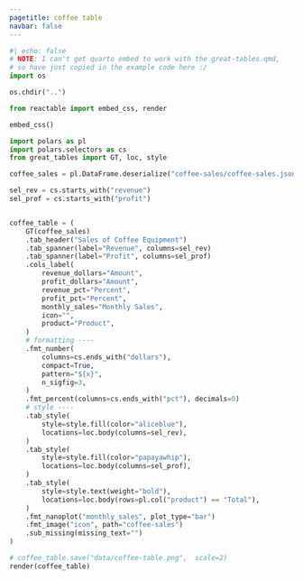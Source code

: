 ```yaml
---
pagetitle: coffee table
navbar: false
---
```


:::{.shrink-example}

```python
#| echo: false
# NOTE: I can't get quarto embed to work with the great-tables.qmd,
# so have just copied in the example code here :/
import os

os.chdir("..")

from reactable import embed_css, render

embed_css()

import polars as pl
import polars.selectors as cs
from great_tables import GT, loc, style

coffee_sales = pl.DataFrame.deserialize("coffee-sales/coffee-sales.json", format="json")

sel_rev = cs.starts_with("revenue")
sel_prof = cs.starts_with("profit")


coffee_table = (
    GT(coffee_sales)
    .tab_header("Sales of Coffee Equipment")
    .tab_spanner(label="Revenue", columns=sel_rev)
    .tab_spanner(label="Profit", columns=sel_prof)
    .cols_label(
        revenue_dollars="Amount",
        profit_dollars="Amount",
        revenue_pct="Percent",
        profit_pct="Percent",
        monthly_sales="Monthly Sales",
        icon="",
        product="Product",
    )
    # formatting ----
    .fmt_number(
        columns=cs.ends_with("dollars"),
        compact=True,
        pattern="${x}",
        n_sigfig=3,
    )
    .fmt_percent(columns=cs.ends_with("pct"), decimals=0)
    # style ----
    .tab_style(
        style=style.fill(color="aliceblue"),
        locations=loc.body(columns=sel_rev),
    )
    .tab_style(
        style=style.fill(color="papayawhip"),
        locations=loc.body(columns=sel_prof),
    )
    .tab_style(
        style=style.text(weight="bold"),
        locations=loc.body(rows=pl.col("product") == "Total"),
    )
    .fmt_nanoplot("monthly_sales", plot_type="bar")
    .fmt_image("icon", path="coffee-sales")
    .sub_missing(missing_text="")
)

# coffee_table.save("data/coffee-table.png",  scale=2)
render(coffee_table)
```

:::